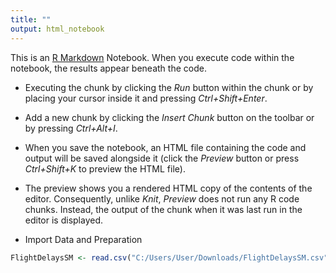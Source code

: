 ```yaml
---
title: ""
output: html_notebook
---
```


This is an [R Markdown](http://rmarkdown.rstudio.com) Notebook. When you execute code within the notebook, the results appear beneath the code. 

- Executing the chunk by clicking the *Run* button within the chunk or by placing your cursor inside it and pressing *Ctrl+Shift+Enter*. 
- Add a new chunk by clicking the *Insert Chunk* button on the toolbar or by pressing *Ctrl+Alt+I*.
- When you save the notebook, an HTML file containing the code and output will be saved alongside it (click the *Preview* button or press *Ctrl+Shift+K* to preview the HTML file).
- The preview shows you a rendered HTML copy of the contents of the editor. Consequently, unlike *Knit*, *Preview* does not run any R code chunks. Instead, the output of the chunk when it was last run in the editor is displayed.

- Import Data and Preparation
```r
FlightDelaysSM <- read.csv("C:/Users/User/Downloads/FlightDelaysSM.csv")

```

